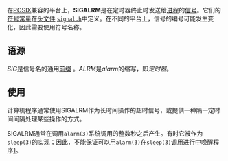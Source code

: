 {{noteTA|G1=IT}}
{{Infobox Computing signal
|description = 定时器信号
|action      = 进程异常终止
}}

在[[POSIX|POSIX]]兼容的平台上，'''SIGALRM'''是在定时器终止时发送给[[进程|进程]]的[[信号|信号]]。它们的[[C语言预处理器|符号常量]]在[[头文件|头文件]]<!-- Original: [[header_file|header file]] --><code>[[signal.h|signal.h]]</code>中定义。在不同的平台上，信号的编号可能发生变化，因此需要使用符号名称。

== 语源 ==
''SIG''是信号名的通用[[詞綴|前缀]]<!-- Original: [[Prefix_(linguistics)|prefix]] -->。''ALRM''是''alarm''的缩写，即''定时器''。

==使用==
计算机程序通常使用SIGALRM作为长时间操作的超时信号，或提供一种隔一定时间间隔处理某些操作的方式。

SIGALRM通常在调用<code>alarm(3)</code>系统调用的整数秒之后产生。有时它被作为<code>sleep(3)</code>的实现；因此，不能保证可以用<code>alarm(3)</code>在<code>sleep(3)</code>调用进行中唤醒程序[http://perldoc.perl.org/functions/sleep.html]{{Wayback|url=http://perldoc.perl.org/functions/sleep.html |date=20100821124930 }}。

{{Computing signals}}